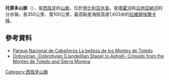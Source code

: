 {{Infobox mountain range
| name=托萊多山脈<br>Montes de Toledo
| photo=Cabañeros.jpg
| photo_caption=山脉东段[[加贝内罗斯国家公园|加贝内罗斯国家公园]]一景
| country=西班牙
| country1=葡萄牙
| region_type=
| region=[[卡斯蒂利亚-拉曼恰|卡斯蒂利亚-拉曼恰]] 
| region1=[[埃斯特雷马杜拉|埃斯特雷马杜拉]] 
| region2=[[上阿連特茹|上阿連特茹]]
|border=
| area_km2= 
| highest=[[拉維柳埃爾卡峰|拉維柳埃爾卡峰]]
| elevation_m=1603
| coordinates={{Coord|39|30|45|N|04|43|53|W|display=it}}
| region_code=ES
| geology= [[沉积岩|沉积岩]]|period=[[第三紀|第三紀]]| orogeny=[[阿尔卑斯造山运动|阿尔卑斯造山运动]]
| length_km= 350| length_orientation= E/W
| width_km=  100 | width_orientation=N/S
| range_lat_d=39|range_lat_m=23|range_lat_s=|range_lat_NS=N
| range_long_d=4|range_long_m=29|range_long_s=30|range_long_EW=W
| map_image=Montes de Toledo9.png
| map_caption=托萊多山脈在[[伊比利亚半岛|伊比利亚半岛]]的位置
}}

'''托萊多山脈'''（{{lang-es|Montes de Toledo}}），是[[西班牙|西班牙]]的[[山脈|山脈]]，位於[[伊比利亞半島|伊比利亞半島]]，是[[塔霍河|塔霍河]]和[[瓜地亞納河|瓜地亞納河]]的分水嶺，長350公里、寬100公里，最高點是海拔高度1,603米的[[拉維柳埃爾卡峰|拉維柳埃爾卡峰]]。

==參考資料==
*[https://web.archive.org/web/20101113085316/http://www.turismocabaneros.com/ParqueNacionalCabaneros.html Parque Nacional de Cabañeros La belleza de los Montes de Toledo] {{es}}
*[http://www.jstor.org/pss/1307117 Ordovician -Dobrotivian (Llandeillian Stage) to Ashgill- Crinoids from the Montes de Toledo and Sierra Morena]

{{Spain-geo-stub}}
{{Mountain ranges of Spain}}
[[Category:西班牙山脈|Category:西班牙山脈]]